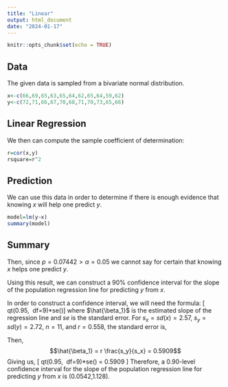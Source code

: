 ```yaml
---
title: "Linear"
output: html_document
date: "2024-01-17"
---
```


```r
knitr::opts_chunk$set(echo = TRUE)
```

## Data

The given data is sampled from a bivariate normal distribution. 

```r
x<-c(66,69,65,63,65,64,62,65,64,59,62)
y<-c(72,71,66,67,70,68,71,70,73,65,66)
```

## Linear Regression

We then can compute the sample coefficient of determination:

```r
r=cor(x,y)
rsquare=r^2
```
## Prediction

We can use this data in order to determine if there is enough evidence that knowing $x$ will help one predict $y$.

```r
model=lm(y~x)
summary(model)
```
## Summary

Then, since $p=0.07442>\alpha=0.05$ we cannot say for certain that knowing $x$ helps one predict $y.$

Using this result, we can construct a $90 \%$ confidence interval for the slope of the population regression line for predicting $y$ from $x$.

In order to construct a confidence interval, we will need the formula: 
 \[\hat{\beta_1} \pm qt(0.95, \ df=9)*se(\hat{\beta_1})\]
 where $\hat{\beta_1}$ is the estimated slope of the regression line and $se$ is the standard error. For $s_x=sd(x)=2.57$, $s_y=sd(y)=2.72$, $n=11$, and $r=0.558$, the standard error is,
 \begin{align*}
     se(\hat{\beta_1}) &= \frac{s_y}{s_x}\sqrt{\frac{1-r^2}{n-2}} \\
     &=\frac{2.72}{2.57}\sqrt{\frac{1-0.311}{11-2}} \\
     &= 0.2928
 \end{align*}
 
 Then, 
 $$\hat{\beta_1} = r \frac{s_y}{s_x} = 0.5909$$
 Giving us,
 \[\hat{\beta_1} \pm qt(0.95, \ df=9)*se(\hat{\beta_1}) = 0.5909 \pm 0.5367354864 \]
 Therefore, a 0.90-level confidence interval for the slope of the population regression line for predicting $y$ from $x$ is (0.0542,1.128). 
